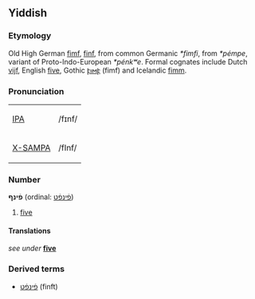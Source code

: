 ==Yiddish==
===Etymology===
Old High German [[fimf]], [[finf]], from common Germanic ''*fimfi'', from ''*pémpe'', variant of Proto-Indo-European ''*pénkʷe''. Formal cognates include Dutch [[vijf]], English [[five]], Gothic [[𐍆𐌹𐌼𐍆]] (fimf) and Icelandic [[fimm]].

===Pronunciation===
{| border=1 cellpadding=5
| [[w:IPA|IPA]] || /fɪnf/
|-
| [[w:X-SAMPA|X-SAMPA]] || /fInf/
|}

===Number===
'''פֿינף''' (ordinal: [[פֿינפֿט]])
# [[five]]

====Translations====
''see under'' '''[[five]]'''

===Derived terms===
*[[פֿינפֿט]] (finft)